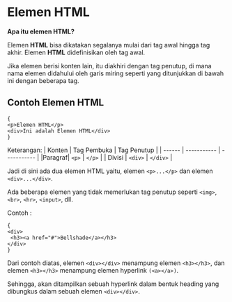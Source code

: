 # Elemen HTML

**Apa itu elemen HTML?**

Elemen **HTML** bisa dikatakan segalanya mulai dari tag awal hingga tag akhir. Elemen **HTML** didefinisikan oleh tag awal. 

Jika elemen berisi konten lain, itu diakhiri dengan tag penutup, di mana nama elemen didahului oleh garis miring seperti yang ditunjukkan di bawah ini dengan beberapa tag.

## Contoh Elemen HTML
```
{
<p>Elemen HTML</p>
<div>Ini adalah Elemen HTML</div>
}
```
Keterangan:
| Konten | Tag Pembuka | Tag Penutup |
| ------ | ----------- | ----------- |
|Paragraf|    `<p>`    |    `</p>`   |
| Divisi |   `<div>`   |   `</div>`  |

Jadi di sini ada dua elemen HTML yaitu, elemen `<p>...</p>` dan elemen `<div>...</div>`. 

Ada beberapa elemen yang tidak memerlukan tag penutup seperti `<img>`, `<br>`, `<hr>`, `<input>`, dll.

Contoh :

```
{
<div>
 <h3><a href="#">Bellshade</a></h3>
</div>
}
```

Dari contoh diatas, elemen `<div></div>` menampung elemen `<h3></h3>`, dan elemen `<h3></h3>` menampung elemen hyperlink `(<a></a>)`. 

Sehingga, akan ditampilkan sebuah hyperlink dalam bentuk heading yang dibungkus dalam sebuah elemen `<div></div>`.
